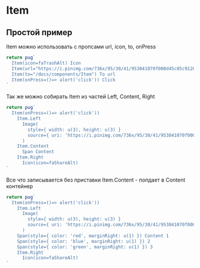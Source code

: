 
# Item

## Простой пример

Item можно использовать с пропсами url, icon, to, onPress

```jsx example
return pug`
  Item(icon=faTrashAlt) Icon
  Item(url="https://i.pinimg.com/736x/95/30/41/953041070f000d45c05c912005f63724.jpg") Image
  Item(to="/docs/components/Item") To url
  Item(onPress=()=> alert('click')) Click
`
```

Так же можно собирать Item из частей Left, Content, Right

```jsx example
return pug`
  Item(onPress=()=> alert('click'))
    Item.Left
      Image(
        style={ width: u(3), height: u(3) }
        source={ uri: 'https://i.pinimg.com/736x/95/30/41/953041070f000d45c05c912005f63724.jpg' }
      )
    Item.Content
      Span Content
    Item.Right
      Icon(icon=faShareAlt)
`
```

Все что записывается без приставки Item.Content - попдает в Content контейнер

```jsx example
return pug`
  Item(onPress=()=> alert('click'))
    Item.Left
      Image(
        style={ width: u(3), height: u(3) }
        source={ uri: 'https://i.pinimg.com/736x/95/30/41/953041070f000d45c05c912005f63724.jpg' }
      )
    Span(style={ color: 'red', marginRight: u(1) }) Content 1
    Span(style={ color: 'blue', marginRight: u(1) }) 2
    Span(style={ color: 'green', marginRight: u(1) }) 3
    Item.Right
      Icon(icon=faShareAlt)
`
```
